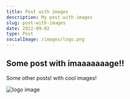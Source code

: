 ```yaml
---
title: Post with images
description: My post with images
slug: post-with-images
date: 2022-09-02
type: Post
socialImage: /images/logo.png
---
```


## Some post with imaaaaaaage!!

Some other posts! with cool images!

![logo image](/images/logo.png)
